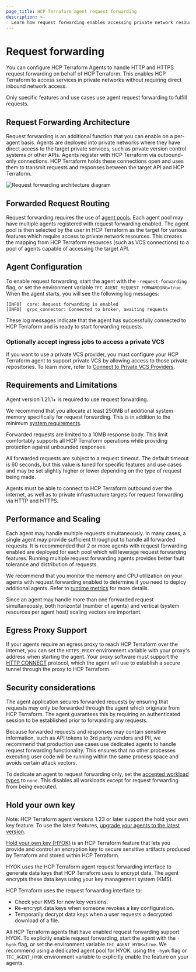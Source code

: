 ```yaml
---
page_title: HCP Terraform agent request forwarding
description: >-
  Learn how request forwarding enables accessing private network resources.
---
```


# Request forwarding

You can configure HCP Terraform Agents to handle HTTP and HTTPS
request forwarding on behalf of HCP Terraform. This enables HCP Terraform to access
services in private networks without requiring direct inbound network access.

Only specific features and use cases use agent request forwarding to
fulfill requests.

## Request Forwarding Architecture

Request forwarding is an additional function that you can enable on a per-agent
basis. Agents are deployed into private networks where they have direct access
to the target private services, such as private version control systems or other APIs.
Agents register with HCP Terraform via outbound-only connections. HCP Terraform
holds these connections open and uses them to transmit requests and responses
between the target API and HCP Terraform.

![Request forwarding architecture diagram](/img/request-forwarding-arch-dark.png)

## Forwarded Request Routing

Request forwarding requires the use of [agent pools](/terraform/cloud-docs/agents/agent-pools).
Each agent pool may have multiple agents registered with request forwarding enabled. The agent pool is
then selected by the user in HCP Terraform as the target for various features
which require access to private network resources. This creates the mapping from
HCP Terraform resources (such as VCS connections) to a pool of agents capable
of accessing the target API.

## Agent Configuration

To enable request forwarding, start the agent with the `-request-forwarding`
flag, or set the environment variable `TFC_AGENT_REQUEST_FORWARDING=true`. When
the agent starts, you will see the following log messages:

```
[INFO]  core: Request forwarding is enabled
[INFO]  grpc_connector: Connected to broker, awaiting requests
```

These log messages indicate that the agent has successfully connected to HCP Terraform
and is ready to start forwarding requests.

### Optionally accept ingress jobs to access a private VCS

If you want to use a private VCS provider, you must configure your HCP Terraform agent to support private VCS by allowing access to those private repositories. To learn more, refer to [Connect to Private VCS Providers](/terraform/cloud-docs/vcs/private#configure-the-agent-pool-and-agent).

## Requirements and Limitations

Agent version 1.21.1+ is required to use request forwarding.

We recommend that you allocate at least 250MB of additional system memory specifically
for request forwarding. This is in addition to the minimum
[system requirements](/terraform/cloud-docs/agents/requirements).

Forwarded requests are limited to a 10MB response body. This limit comfortably
supports all HCP Terraform operations while providing protection against
unbounded responses.

All forwarded requests are subject to a request timeout. The default timeout is
60 seconds, but this value is tuned for specific features and use cases and may
be set slightly higher or lower depending on the type of request being made.

Agents must be able to connect to HCP Terraform outbound over the internet, as
well as to private infrastructure targets for request forwarding via HTTP and HTTPS.

## Performance and Scaling

Each agent may handle multiple requests simultaneously. In many cases, a single
agent may provide sufficient throughput to handle all forwarded requests. It is
recommended that 2 or more agents with request forwarding enabled are deployed
for each pool which will leverage request forwarding features. Running multiple
request forwarding agents provides better fault tolerance and distribution of
requests.

We recommend that you monitor the memory and CPU utilization on your agents with
request forwarding enabled to determine if you need to deploy additional agents. Refer to
[runtime metrics](/terraform/cloud-docs/agents/metrics#runtime-metrics) for more details.

Since an agent may handle more than one forwarded request simultaneously, both horizontal
(number of agents) and vertical (system resources per agent host) scaling vectors are important.

## Egress Proxy Support

If your agents require an egress proxy to reach HCP Terraform over the internet, you can set the
`HTTPS_PROXY` environment variable with your proxy's address when starting the agent. Your
proxy software must support the [HTTP CONNECT](https://developer.mozilla.org/en-US/docs/Web/HTTP/Methods/CONNECT) protocol,
which the agent will use to establish a secure tunnel through the proxy to HCP Terraform.

## Security considerations

The agent application secures forwarded requests by ensuring that requests may
only be forwarded through the agent which originate from HCP Terraform. The agent
guarantees this by requiring an authenticated session to be established prior to forwarding any requests.

Because forwarded requests and responses may contain sensitive information,
such as API tokens to 3rd party vendors and PII, we recommend
that production use cases use dedicated agents to handle request
forwarding functionality. This ensures that no other processes executing user
code will be running within the same process space and avoids certain
attack vectors.

To dedicate an agent to request forwarding only, set the [accepted
workload types](/terraform/cloud-docs/agents/agents#accept) to `none`. This
disables all workloads except for request forwarding from being executed.


## Hold your own key

<Note>

Note: HCP Terraform agent versions 1.23 or later support the hold your own key feature. To use the latest features, [upgrade your agents to the latest version](/terraform/cloud-docs/agents/changelog).

</Note>

[Hold your own key (HYOK)](/terraform/cloud-docs/hold-your-own-key) is an HCP Terraform feature that lets you provide and control an encryption key to secure sensitive artifacts produced by Terraform and stored within HCP Terraform.

HYOK uses the HCP Terraform agent request forwarding interface to generate data keys that HCP Terraform uses to encrypt data. The agent encrypts these data keys using your key management system (KMS).

HCP Terraform uses the request forwarding interface to:

- Check your KMS for new key versions.
- Re-encrypt data keys when someone revokes a key configuration.
- Temporarily decrypt data keys when a user requests a decrypted download of a file.

All HCP Terraform agents that have enabled request forwarding support HYOK. To explicitly enable request forwarding, start the agent with the `-hyok` flag, or set the environment variable `TFC_AGENT_HYOK=true`.  We recommend using a dedicated agent pool for HYOK, using the `-hyok` flag or `TFC_AGENT_HYOK` environment variable to explicitly enable the feature on your agents.
